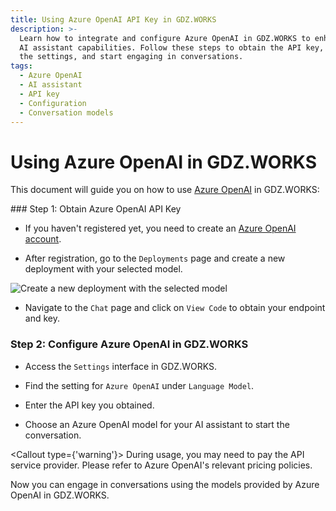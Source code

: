 ```yaml
---
title: Using Azure OpenAI API Key in GDZ.WORKS
description: >-
  Learn how to integrate and configure Azure OpenAI in GDZ.WORKS to enhance your
  AI assistant capabilities. Follow these steps to obtain the API key, configure
  the settings, and start engaging in conversations.
tags:
  - Azure OpenAI
  - AI assistant
  - API key
  - Configuration
  - Conversation models
---
```


# Using Azure OpenAI in GDZ.WORKS

This document will guide you on how to use [Azure OpenAI](https://oai.azure.com/) in GDZ.WORKS:

<Steps>
  ### Step 1: Obtain Azure OpenAI API Key

  - If you haven't registered yet, you need to create an [Azure OpenAI account](https://oai.azure.com/).

  - After registration, go to the `Deployments` page and create a new deployment with your selected model.

  ![Create a new deployment with the selected model](https://github.com/lobehub/lobe-chat/assets/17870709/4fae3e6f-e680-4471-93c4-987c19d7170a)

  - Navigate to the `Chat` page and click on `View Code` to obtain your endpoint and key.

  ### Step 2: Configure Azure OpenAI in GDZ.WORKS

  - Access the `Settings` interface in GDZ.WORKS.

  - Find the setting for `Azure OpenAI` under `Language Model`.

  - Enter the API key you obtained.

  - Choose an Azure OpenAI model for your AI assistant to start the conversation.

  <Callout type={'warning'}>
    During usage, you may need to pay the API service provider. Please refer to Azure OpenAI's
    relevant pricing policies.
  </Callout>
</Steps>

Now you can engage in conversations using the models provided by Azure OpenAI in GDZ.WORKS.
